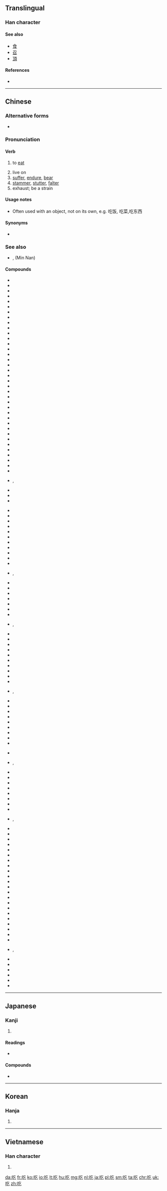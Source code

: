 {{also|喫}}
==Translingual==

===Han character===
{{Han char|rn=30|rad=口|as=03|sn=6|four=6801<sub>7</sub>|canj=口人弓 (RON)|ids=⿰[[口]][[乞]]}}

====See also====
* [[食]]
* [[召]]
* [[頂]]

====References====
* {{Han ref|kx=0174.170|dkj=03280|dj=0387.100|hdz=10579.050|uh=5403|ud=21507|bh=A659|bd=42585}}

----

==Chinese==
{{stroke order}}

===Alternative forms===
* {{zh-l|喫}}

===Pronunciation===
{{zh-pron
|m=chī
|c=hek3
|w=4qiq
|mc=y
|ma=y
|cat=v,a
}}

====Verb====
{{zh-verb}}

# to [[eat]]
#: {{zh-usex|耶和華 說，誰 告訴 你 赤身露體 呢？莫非 你 吃 了 我 吩咐 你 不可 吃 的 那 樹 上 的 果子 嗎？|And he (Yehova) said, Who told thee that thou wast naked? Hast thou eaten of the tree, whereof I commanded thee that thou shouldest not eat?|link=yes}}
#: {{zh-usex|他 很 喜欢 吃饭。|He loves to '''eat'''.|link=yes}}
#: {{zh-usex|你 吃饭 了 吗？|Have you eaten? (also a greeting)|link=yes}}
#: {{zh-usex|你 吃 过 饭 吗？|Have you eaten? (also a greeting)|link=yes}}
#: {{zh-usex|你 吃饭 了 没有？|Have you eaten? (also a greeting)|link=yes}}
#: {{zh-usex|侬 饭 吃 过 了 𠲎？|Have you eaten? (also a greeting)|SH|link=yes}}
# live on
# [[suffer]], [[endure]], [[bear]]
# [[stammer]], [[stutter]], [[falter]]
# exhaust; be a strain

====Usage notes====
* Often used with an object, not on its own, e.g. 吃饭, 吃菜,吃东西
 
====Synonyms====
* {{zh-l|食}} {{qualifier|literary, dialectal, Cantonese}}

===See also===
* {{zh-l|唅}}, {{zh-l|含}} (Min Nan)

====Compounds====
{{top3}}
* {{l|zh|吃白饭}}
* {{l|zh|吃白眼}}
* {{l|zh|吃败仗}}
* {{l|zh|吃饱}}
* {{l|zh|吃饱了撑的}}
* {{l|zh|吃闭门羹}}
* {{l|zh|吃不到}}
* {{l|zh|吃不得}}
* {{l|zh|吃不动}}
* {{l|zh|吃不惯}}
* {{l|zh|吃不好}}
* {{l|zh|吃不开}}
* {{l|zh|吃不来}}
* {{l|zh|吃不了，兜着走}}
* {{l|zh|吃不了}}
* {{l|zh|吃不起}}
* {{l|zh|吃不上}}
* {{l|zh|吃不透}}
* {{l|zh|吃不下}}
* {{l|zh|吃不消|tr=chībuxiāo}}
* {{l|zh|吃不住}}
* {{l|zh|吃不准}}
* {{l|zh|吃茶}}
* {{l|zh|吃吃喝喝}}
* {{l|zh|吃醋|tr=chīcù}}
* {{l|zh|吃大锅饭}}
* {{l|zh|吃刀}}
* {{l|zh|吃得开}}
* {{l|zh|吃得苦中苦，方为人上人}}
* {{l|zh|吃得来}}
* {{l|zh|吃得了}}
* {{l|zh|吃得下}}
* {{l|zh|吃得消}}
* {{l|zh|吃得住}}
* {{l|zh|吃掉}}
* {{l|zh|吃定心丸}}
* {{l|zh|吃豆腐|tr=chī dòufu}}
* {{l|zh|吃独食}}, {{l|zh|吃独食儿}}
* {{l|zh|吃儿}}
* {{l|zh|吃耳光}}
* {{l|zh|吃饭|tr=chīfàn}}
{{mid3}}
* {{l|zh|吃干醋}}
* {{l|zh|吃干饭}}
* {{l|zh|吃功夫}}
* {{l|zh|吃官司}}
* {{l|zh|吃管子}}
* {{l|zh|吃惯}}
* {{l|zh|吃好}}
* {{l|zh|吃喝儿}}
* {{l|zh|吃喝嫖赌}}
* {{l|zh|吃喝玩乐|tr=chīhēwánlè}}
* {{l|zh|吃黑枣儿}}
* {{l|zh|吃后悔药}}, {{l|zh|吃后悔药儿}}
* {{l|zh|吃花酒}}
* {{l|zh|吃皇粮}}
* {{l|zh|吃回扣}}
* {{l|zh|吃回头草}}
* {{l|zh|吃荤}}
* {{l|zh|吃货}}
* {{l|zh|吃紧}}
* {{l|zh|吃劲}}, {{l|zh|吃劲儿}}
* {{l|zh|吃惊|tr=chījīng}}
* {{l|zh|吃酒}}
* {{l|zh|吃开口饭}}
* {{l|zh|吃糠咽菜}}
* {{l|zh|吃客}}
* {{l|zh|吃空额}}
* {{l|zh|吃苦|tr=chīkǔ}}
* {{l|zh|吃苦头}}
* {{l|zh|吃亏|tr=chīkuī}}
* {{l|zh|吃劳保}}
* {{l|zh|吃老本}}, {{l|zh|吃老本儿}}
* {{l|zh|吃累}}
* {{l|zh|吃里爬外}}
* {{l|zh|吃力|tr=chīlì}}
* {{l|zh|吃零食}}
* {{l|zh|吃零嘴}}
* {{l|zh|吃码头}}
* {{l|zh|吃闷亏}}
* {{l|zh|吃腻}}
* {{l|zh|吃偏饭}}
{{mid3}}
* {{l|zh|吃枪药}}
* {{l|zh|吃枪子}}, {{l|zh|吃枪子儿}}
* {{l|zh|吃青}}
* {{l|zh|吃青春饭}}
* {{l|zh|吃请}}
* {{l|zh|吃人家的嘴软，拿人家的手短}}
* {{l|zh|吃软不吃硬}}
* {{l|zh|吃软饭}}
* {{l|zh|吃伤}}
* {{l|zh|吃商品粮}}
* {{l|zh|吃食}}, {{l|zh|吃食儿}}
* {{l|zh|吃食堂}}
* {{l|zh|吃水}}
* {{l|zh|吃水不忘掘井人}}
* {{l|zh|吃素}}
* {{l|zh|吃透}}
* {{l|zh|吃席}}
* {{l|zh|吃喜酒}}
* {{l|zh|吃闲饭}}
* {{l|zh|吃现成饭}}
* {{l|zh|吃相}}
* {{l|zh|吃香|tr=chīxiāng}}
* {{l|zh|吃小亏，占大便宜}}
* {{l|zh|吃小灶}}
* {{l|zh|吃心}}
* {{l|zh|吃鸭蛋}}
* {{l|zh|吃哑巴亏}}
* {{l|zh|吃一惊|tr=chī yī jīng}}
* {{l|zh|吃一堑，长一智}}
* {{l|zh|吃赃}}
* {{l|zh|吃斋}}
* {{l|zh|吃着碗里，望着锅里}}
* {{l|zh|吃重}}
* {{l|zh|吃主}}, {{l|zh|吃主儿}}
* {{l|zh|吃住}}
* {{l|zh|吃准}}
* {{l|zh|吃租}}
* {{l|zh|吃嘴}}
* {{l|zh|吃罪}}
* {{l|zh|街头小吃|tr=jiētóu xiǎochī||street food}}
{{bottom}}

----

==Japanese==

===Kanji===
{{ja-kanji|grade=|rs=口03}}

# {{defn|lang=ja|sort=口03}}

====Readings====
* {{ja-readings|on=[[きつ]] (kitsu), [[こち]] (kochi)|kun=[[どもる]] (domoru)}}

====Compounds====
* {{l|ja|吃逆|tr=[[しゃっくり]], shakkuri}}

----

==Korean==

===Hanja===
{{ko-hanja|hangeul=흘|rv=heul|mr=hŭl}}

# {{defn|lang=ko|sort=口03}}

----

==Vietnamese==

===Han character===
{{vi-hantu|[[cật]], [[khật]], [[hấc]], [[hất]], [[hớt]], [[ngát]], [[ngặt]], [[ngật]], [[ực]]|rs=口03}}

# {{defn|lang=vi|sort=口03}}

[[da:吃]]
[[fr:吃]]
[[ko:吃]]
[[io:吃]]
[[lt:吃]]
[[hu:吃]]
[[mg:吃]]
[[nl:吃]]
[[ja:吃]]
[[pl:吃]]
[[sm:吃]]
[[ta:吃]]
[[chr:吃]]
[[uk:吃]]
[[zh:吃]]